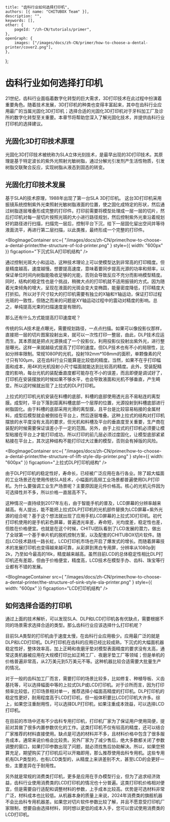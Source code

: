 	title: "齿科行业如何选择打印机",
	authors: [{ name: "CHITUBOX Team" }],
	description: "",
	keywords: [],
	other: {
		pageId: "/zh-CN/tutorials/primer",
	},
	openGraph: {
		images: ["/images/docs/zh-CN/primer/how-to-choose-a-dental-printer/cover2.png"],
	},
};

# 齿科行业如何选择打印机

21世纪，齿科行业面临着数字化转型的巨大需求，3D打印技术在此过程中扮演着重要角色。随着技术发展，3D打印机的种类也变得丰富起来，其中在齿科行业应用最广的当属光固化3D打印机；选择合适的光固化3D打印机对于牙科加工厂及诊所的数字化转型至关重要。本章节将帮助您深入了解光固化技术，并提供齿科行业打印机的选择建议。


## 光固化3D打印技术原理

光固化3D打印技术被统称为SLA立体光刻技术，是最早出现的3D打印技术。其原理是基于特定波长的紫外光照射光敏树脂，通过分解光引发剂产生活性物质，引发树脂交联聚合反应，实现树脂从液态到固态的转变。

## 光固化打印技术发展

基于SLA的技术原理，1988年出现了第一台SLA 3D打印机。
这台3D打印机采用振镜系统控制紫外光束照射光敏树脂液面的位置，使之固化成特定的形状，然后通过树脂逐层堆叠形成完整的打印件。打印前需要将模型处理成一层一层的切片，然后打印机对每一层切片按照光斑的大小进行路径规划，然后控制紫外光束沿着规划好的路径进行扫描，扫描完一层后，控制平台下沉，给下一层固化留出空间并等待液面流平，再进行第二层扫描，以此类推，最终形成一个完整的打印件。

<BlogImageContainer
	src={
    		"/images/docs/zh-CN/primer/how-to-choose-a-dental-printer/the-structure-of-lcd-printer.png"
	}
	style={{ width: "600px" }}
	figcaption="下沉式SLA打印机结构"
/>


通过控制光斑大小和运动，这种技术理论上可以使模型达到非常高的打印精度。但是精度越高，速度越慢。想要提高速度，意味着要同步提高光源的功率和频率，以保证单位时间内树脂能吸收足够的光能，否则会导致反应不充分而影响模型精度。同时，结构的稳定性也是个挑战，稍微大点的打印机就不适用振镜的方式。因为随着光束倾角的增大，呈现在液面的光斑会变大变椭圆，能量密度降低，打印精度大打折扣。所以对于尺寸较大的打印机需要有独立的X轴和Y轴运动，保证打印过程光斑的一致性，但随之而来的问题是XY轴运动过程中的震动对精度的影响。总之，单纯提高光束的扫描速度是有限的。

那么还有什么方式能提高打印速度呢？

传统的SLA技术是点曝光，需要规划路径，一点点扫描。如果可以像投影仪那样，直接把一层的切片图案投射出来，就可以一次性打印一整层，由此，DLP技术应运而生。其本质就是把点光源换成了一个投影仪，利用投影仪投射出紫外光，进行整层曝光。这样一来就越级式提高了打印的速度。但DLP技术也有不小的局限性，比如分辨率限制。常规1080P的光机，投射192mm*108mm的面积，单颗像素的尺寸只有100μm，这在齿科行业只能算是比较低的精度。当然，如果不在乎打印幅面和成本，用4K的光机投射小尺寸幅面就能达到比较高的精度。此外，受装配精度的影响，每台光机的装配垂直度都可能存在不小的误差，而且即便是调试好了，打印机在安装摆放的时候如果不够水平，也会导致液面和光机不够垂直，产生畸变。所以这时候就出现了上拉式的DLP打印机。

上拉式的打印机光机安装在料槽的底部，料槽的底部使用透光且不易粘连的离型膜。成型时，平台下落到距离料槽底部一个层厚的位置，光源投射到料槽底部进行树脂固化。由于料槽的底部采用光滑的离型膜，且平台是比较容易粘接的金属材料，成型后模型就会被倒挂在平台上，然后逐层堆叠。这种上拉式的结构对打印机摆放的水平度没有太高的要求，但光机和料槽及平台的垂直度至关重要，生产商在装配的时候需要保证误差小于一定的范围。另外，由于上拉式的打印机必须要让模型粘接在平台上才能打印成功，所以打印的前几层必须过度固化，让模型底部紧紧粘接在平台上，其次这种结构不能打印过大过重的模型，否则会有掉版的风险。


<BlogImageContainer
	src={
    		"/images/docs/zh-CN/primer/how-to-choose-a-dental-printer/the-structure-of-lift-style-dlp-printer.png"
	}
	style={{ width: "600px" }}
	figcaption="上拉式DLP打印机结构"
/>

由于DLP打印机的稳定性好，寿命长，已经被广泛应用在各行各业。除了超大幅面的工业场景还在使用传统SLA技术，小幅面的高频工业场景都普遍使用DLP打印机。为什么要强调工业生产场景呢？主要原因是元件价格高。核心的光机元件因为可选择性并不多，所以价格一直居高不下。

这种情况一直持续到2017年左右，由于智能手机的普及，LCD屏幕的分辨率越来越高。有人提出，能不能把上拉式DLP打印机的光机部件替换为LCD屏幕+紫外光源的组合呢？基于这个想法就出现了应用手机LCD屏幕的上拉式3D打印机。初代打印机使用的是手机彩色屏幕，普遍透光率差，寿命短，光均度差，稳定性也差，但胜在价格便宜。也就是在这个时候，CHITU团队看到了LCD发展的潜力，做出了全球第一个基于单片机的脱机控制方案，以及配套的CHITUBOX切片软件。随后LCD技术路线一路长虹，LCD打印机市场也开启了爆发式的增长。而随着屏幕技术的发展打印机也变得越来越可靠，从彩屏到黑白专用屏，分辨率从1080p到2k，乃至如今最高的16k，精度越来越高。虽然目前LCD的总体稳定性相比DLP打印机还有差距，但由于价格便宜，精度高，LCD技术在模型手办、齿科、珠宝等行业都有不错的发展。


<BlogImageContainer
	src={
    		"/images/docs/zh-CN/primer/how-to-choose-a-dental-printer/the-structure-of-sink-style-sla-printer.png"
	}
	style={{ width: "600px" }}
	figcaption="LCD打印机结构"
/>


## 如何选择合适的打印机

通过上面的技术解析，可以发现SLA、DLP和LCD打印机各有优缺点，需要根据不同的场景需求选择合适的类型。那么齿科行业应该选择什么打印机呢？

目前SLA类型的打印机由于速度太慢，在齿科行业应用极少。应用最广泛的就是DLP和LCD打印机。DLP打印机在齿科的应用已经比较成熟，下沉式的大幅面机器稳定性好，整体效率高，加上正畸和夜磨牙垫对模型表面精度的要求没有太高，通常这类机器被应用在大规模打印比如正畸工厂、夜磨牙垫工厂等领域；但是单机的价格普遍非常高，从2万美元到5万美元不等。这种机器比较合适需要大批量生产的情况。

对于一般的齿科加工厂而言，需要打印的场景比较多，比如修复、种植导板、义齿基托等，可以选择幅面中等的上拉式DLP或LCD打印机。对于诊所而言，因为打印频率比较低，打印场景相对单一，推荐选择小幅面高精度的打印机。DLP打印机的稳定性更好，耐用程度高于LCD打印机，但一般体积要比LCD打印机大许多。综上，如果您注重耐用性，可以选择DLP打印机，如果注重成本效益，可以选择LCD打印机。

在目前的市场中还有不少齿科专用打印机，打印机厂家为了保证用户使用简便，提前对其做了很多内置参数优化的工作。这类打印机不仅有较高的精度，还可以结合厂家推荐的材料直接使用。缺点是可选的材料并不多，且材料价格中包含了很多服务成本，通常来说价格会比较贵。另外厂家为了减少售后，绝大多数都关闭了参数调整的窗口，如果打印参数出现了问题，就必须找售后协助解决。所以，如果您预算充足，期望购买了打印机后可以开箱即用，那么推荐使用齿科专用机。这些专用机有DLP类型的，也有LCD类型的，从精度上来讲差别不大，甚至LCD的会更好一些，主要差异在于耐用性。

另外就是常规的消费类打印机，更多是应用在手办模型行业，但为了追求经济效益，齿科行业使用消费类的LCD打印机的情况也十分普遍。这类打印机价格相对便宜，但是需要自行适配和调整材料的参数，上手成本比较高。优势是可选材料非常广泛，材料成本也比较低。从机器本身的质量上来说，2024年消费类的旗舰机器不会比齿科专用机器差。如果您对切片软件参数比较了解，并且不愿意受打印机厂家限制，想要自由选择材料，同时想以更低的成本入手，您可以尝试使用消费类的LCD打印机。


